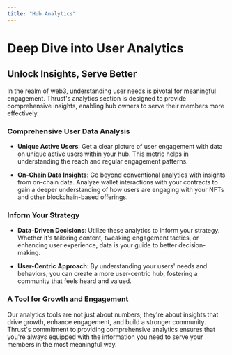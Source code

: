 ```yaml
---
title: "Hub Analytics"
---
```


# Deep Dive into User Analytics

## Unlock Insights, Serve Better

In the realm of web3, understanding user needs is pivotal for meaningful engagement. Thrust's analytics section is designed to provide comprehensive insights, enabling hub owners to serve their members more effectively.

### Comprehensive User Data Analysis

- **Unique Active Users**: Get a clear picture of user engagement with data on unique active users within your hub. This metric helps in understanding the reach and regular engagement patterns.

- **On-Chain Data Insights**: Go beyond conventional analytics with insights from on-chain data. Analyze wallet interactions with your contracts to gain a deeper understanding of how users are engaging with your NFTs and other blockchain-based offerings.

### Inform Your Strategy

- **Data-Driven Decisions**: Utilize these analytics to inform your strategy. Whether it's tailoring content, tweaking engagement tactics, or enhancing user experience, data is your guide to better decision-making.

- **User-Centric Approach**: By understanding your users' needs and behaviors, you can create a more user-centric hub, fostering a community that feels heard and valued.

### A Tool for Growth and Engagement

Our analytics tools are not just about numbers; they're about insights that drive growth, enhance engagement, and build a stronger community. Thrust's commitment to providing comprehensive analytics ensures that you're always equipped with the information you need to serve your members in the most meaningful way.
